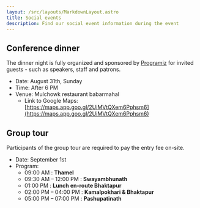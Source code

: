 ```yaml
---
layout: /src/layouts/MarkdownLayout.astro
title: Social events
description: Find our social event information during the event
---
```


## Conference dinner
The dinner night is fully organized and sponsored by [Programiz](https://www.programiz.com/)
for invited guests - such as speakers, staff and patrons.

- Date: August 31th, Sunday
- Time: After 6 PM
- Venue: Mulchowk restaurant babarmahal
  - Link to Google Maps: [https://maps.app.goo.gl/2UiMVtQXem6Pphsm6](https://maps.app.goo.gl/2UiMVtQXem6Pphsm6)

## Group tour
Participants of the group tour are required to pay the entry fee on-site.
- Date: September 1st
- Program:
  - 09:00 AM : **Thamel**
  - 09:30 AM – 12:00 PM : **Swayambhunath**
  - 01:00 PM : **Lunch en-route Bhaktapur**
  - 02:00 PM – 04:00 PM : **Kamalpokhari & Bhaktapur**
  - 05:00 PM – 07:00 PM : **Pashupatinath**